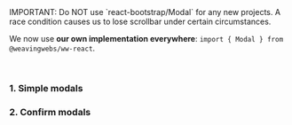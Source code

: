 
<Meta title="Examples/Modals" />
<Title>Modals</Title>
IMPORTANT: Do NOT use `react-bootstrap/Modal` for any new projects. A race
condition causes us to lose scrollbar under certain circumstances.

We now use <b>our own implementation everywhere</b>: `import { Modal } from @weavingwebs/ww-react`.

<br />

### 1. Simple modals

<Story of={SimpleModals} />
<Source of={SimpleModals} dark />

### 2. Confirm modals

<Story of={ConfirmModals} />
<Source of={ConfirmModals} dark />
